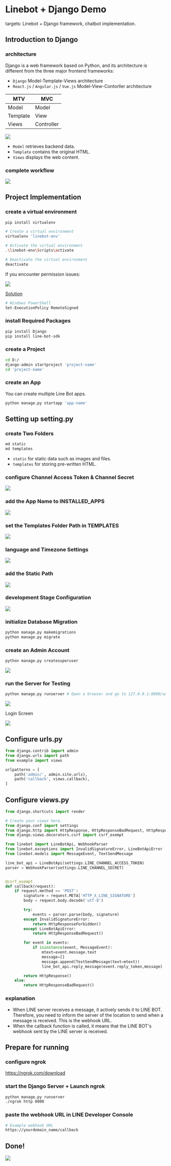 Linebot + Django Demo
===


targets: Linebot + Django framework, chatbot implementation.

Introduction to Django
---

### architecture

Django is a web framework based on Python, and its architecture is different from the three major frontend frameworks:

- `Django` Model-Template-Views architecture
- `React.js` / `Angular.js` / `Vue.js` Model-View-Contorller architecture

| MTV | MVC | 
| -------- | -------- |
| Model | Model	|
| Template | View |
| Views | Controller |

![](https://i.imgur.com/tx0zsYj.png)

- `Model` retrieves backend data.
- `Template` contains the original HTML.
- `Views` displays the web content.

### complete workflow

![](https://i.imgur.com/E1bQ5Sp.png)

Project Implementation
---

<Steps>

### create a virtual environment

```bash
pip install virtualenv

# Create a virtual environment
virtualenv 'linebot-env'

# Activate the virtual environment
.\linebot-env\Scripts\activate

# Deactivate the virtual environment
deactivate
```

If you encounter permission issues:

![](https://i.imgur.com/7PqZUGN.png)

[Solution](https://israynotarray.com/other/20200510/1067127387/)

```bash
# Windows PowerShell
Set-ExecutionPolicy RemoteSigned
```

### install Required Packages

```bash
pip install Django
pip install line-bot-sdk
```

### create a Project

```bash
cd D:/
django-admin startproject 'project-name'
cd 'project-name'
```

### create an App

You can create multiple Line Bot apps.

```bash
python manage.py startapp 'app-name'
```

</Steps>

Setting up setting.py
---

<Steps>

### create Two Folders

```bash
md static
md templates
```

- `static` for static data such as images and files.
- `templates` for storing pre-written HTML.

### configure Channel Access Token & Channel Secret

![](https://i.imgur.com/3svMhdL.png)

### add the App Name to INSTALLED_APPS

![](https://i.imgur.com/ijFM6yl.png)

### set the Templates Folder Path in TEMPLATES

![](https://i.imgur.com/XWdj2iA.png)

### language and Timezone Settings

![](https://i.imgur.com/pT3WV8d.png)

### add the Static Path

![](https://i.imgur.com/9MdavbV.png)

### development Stage Configuration

![](https://i.imgur.com/rJ3R5PW.png)

### initialize Database Migration

```bash
python manage.py makemigrations
python manage.py migrate
```

### create an Admin Account

```bash
python manage.py createsuperuser
```

![](https://i.imgur.com/dUfn81s.png)

### run the Server for Testing

```bash
python manage.py runserver # Open a browser and go to 127.0.0.1:8000/admin
```

![](https://i.imgur.com/YuLOVYZ.png)

Login Screen

![](https://i.imgur.com/NZEEbiN.png)

</Steps>

Configure urls.py
---

```python filename="urls.py"
from django.contrib import admin
from django.urls import path
from example import views

urlpatterns = [
    path('admin/', admin.site.urls),
    path('callback', views.callback),
]
```

Configure views.py
---

```python filename="views.py"
from django.shortcuts import render

# Create your views here.
from django.conf import settings
from django.http import HttpResponse, HttpResponseBadRequest, HttpResponseForbidden
from django.views.decorators.csrf import csrf_exempt

from linebot import LineBotApi, WebhookParser
from linebot.exceptions import InvalidSignatureError, LineBotApiError
from linebot.models import MessageEvent, TextSendMessage

line_bot_api = LineBotApi(settings.LINE_CHANNEL_ACCESS_TOKEN)
parser = WebhookParser(settings.LINE_CHANNEL_SECRET)


@csrf_exempt
def callback(request):
    if request.method == 'POST':
        signature = request.META['HTTP_X_LINE_SIGNATURE']
        body = request.body.decode('utf-8')

        try:
            events = parser.parse(body, signature)
        except InvalidSignatureError:
            return HttpResponseForbidden()
        except LineBotApiError:
            return HttpResponseBadRequest()

        for event in events:
            if isinstance(event, MessageEvent):
                mtext=event.message.text
                message=[]
                message.append(TextSendMessage(text=mtext))
                line_bot_api.reply_message(event.reply_token,message)

        return HttpResponse()
    else:
        return HttpResponseBadRequest()
```

### explanation

- When LINE server receives a message, it actively sends it to LINE BOT. Therefore, you need to inform the server of the location to send when a message is received. This is the webhook URL.
- When the callback function is called, it means that the LINE BOT's webhook sent by the LINE server is received.

Prepare for running
---

<Steps>

### configure ngrok

https://ngrok.com/download

### start the Django Server + Launch ngrok

```bash
python manage.py runserver
./ngrok http 8000
```

### paste the webhook URL in LINE Developer Console

```bash
# Example webhook URL
https://yourdomain_name/callback
```

</Steps>

Done!
---

![](https://i.imgur.com/oUbUsZk.png)